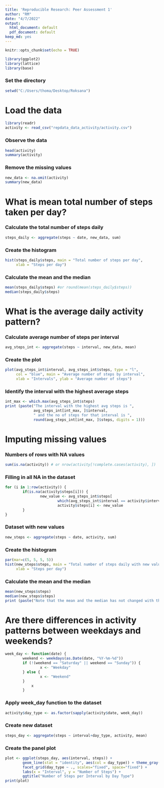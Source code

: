 ---
title: 'Reproducible Research: Peer Assessment 1'
author: "RM"
date: "4/7/2022"
output:
  html_document: default
  pdf_document: default
keep_md: yes
---
```{r}
knitr::opts_chunk$set(echo = TRUE)
```

```{r}
library(ggplot2)
library(lattice)
library(base)
```

### Set the directory
```{r}
setwd("C:/Users/thoma/Desktop/Roksana")
```


# Load the data


```{r}
library(readr)
activity <- read_csv("repdata_data_activity/activity.csv")
```

### Observe the data
```{r}
head(activity)
summary(activity)
```

### Remove the missing values
```{r}
new_data <- na.omit(activity)
summary(new_data)
```


# What is mean total number of steps taken per day?


### Calculate the total number of steps daily
```{r}
steps_daily <- aggregate(steps ~ date, new_data, sum)
```

### Create the histogram
```{r}
hist(steps_daily$steps, main = "Total number of steps per day", 
     xlab = "Steps per day")
```

### Calculate the mean and the  median
```{r}
mean(steps_daily$steps) #or round(mean(steps_daily$steps))
median(steps_daily$steps)
```


# What is the average daily activity pattern?

        
### Calculate average number of steps per interval
```{r}
avg_steps_int <- aggregate(steps ~ interval, new_data, mean)
```

### Create the plot
```{r}
plot(avg_steps_int$interval, avg_steps_int$steps, type = "l", 
     col = "blue", main = "Average number of steps by interval", 
     xlab = "Intervals", ylab = "Average number of steps")
```

### Identify the interval with the highest average steps
```{r}
int_max <- which.max(avg_steps_int$steps)
print (paste("The interval with the highest avg steps is ", 
             avg_steps_int[int_max, ]$interval, 
             " and the no of steps for that interval is ", 
             round(avg_steps_int[int_max, ]$steps, digits = 1)))
```
        
        
# Imputing missing values
        
        
### Numbers of rows with NA values
```{r}
sum(is.na(activity)) # or nrow(activity[!complete.cases(activity), ])
```

### Filling in all NA in the dataset
```{r}
for (i in 1:row(activity)) {
        if(is.na(activity$steps[i])) {
                new_value <- avg_steps_int$steps[
                        which(avg_steps_int$interval == activity$interval[i])]
                        activity$steps[i] <- new_value
        }
}
```

### Dataset with new values
```{r}
new_steps <- aggregate(steps ~ date, activity, sum)
```

### Create the histogram 
```{r}
par(mar=c(5, 5, 5, 5)) 
hist(new_steps$steps, main = "Total number of steps daily with new values", 
     xlab = "Steps per day")
```

### Calculate the mean and the  median
```{r}
mean(new_steps$steps)
median(new_steps$steps)
print (paste("Note that the mean and the median has not changed with the new values that were added"))
```


# Are there differences in activity patterns between weekdays and weekends?


```{r}
week_day <- function(date) {
        weekend <- weekdays(as.Date(date, "%Y-%m-%d"))
        if (!(weekend == "Saturday" || weekend == "Sunday")) {
                x <- "Weekday"
        } else {
                x <- "Weekend"
        }
            x
        }
```

### Apply week_day function to the dataset
```{r}
activity$day_type <- as.factor(sapply(activity$date, week_day))
```

### Create new dataset
```{r}
steps_day <- aggregate(steps ~ interval+day_type, activity, mean)
```

### Create the panel plot
```{r}
plot <- ggplot(steps_day, aes(interval, steps)) + 
        geom_line(stat = "identity", aes(col = day_type)) + theme_gray() + 
        facet_grid(day_type ~ ., scales="fixed", space="fixed") + 
        labs(x = "Interval", y = "Number of Steps") + 
        ggtitle("Number of Steps per Interval by Day Type")
print(plot)
```